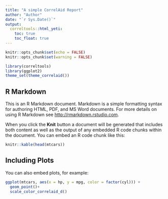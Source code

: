 ```yaml
---
title: "A simple CorrelAid Report"
author: "Author"
date: "`r Sys.Date()`"
output: 
  correltools::html_yeti:
    toc: true
    toc_float: true
---
```


```r
knitr::opts_chunk$set(echo = FALSE)
knitr::opts_chunk$set(warning = FALSE)

library(correltools)
library(ggplot2)
theme_set(theme_correlaid())
```



## R Markdown

This is an R Markdown document. Markdown is a simple formatting syntax for authoring HTML, PDF, and MS Word documents. For more details on using R Markdown see <http://rmarkdown.rstudio.com>.

When you click the **Knit** button a document will be generated that includes both content as well as the output of any embedded R code chunks within the document. You can embed an R code chunk like this:


```r
knitr::kable(head(mtcars))
```

## Including Plots

You can also embed plots, for example:

```r
ggplot(mtcars, aes(x = hp, y = mpg, color = factor(cyl))) + 
  geom_point()+
  scale_color_correlaid_d()
```
